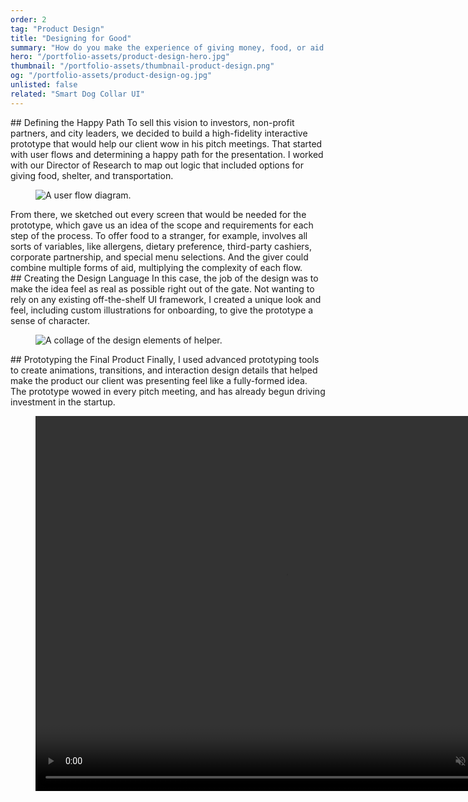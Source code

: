 ```yaml
---
order: 2
tag: "Product Design"
title: "Designing for Good"
summary: "How do you make the experience of giving money, food, or aid to a stranger a more effective experience for everyone involved? A Simple Focus client who had worked with Memphis’ unhoused population for years asked us to help him solve that problem."
hero: "/portfolio-assets/product-design-hero.jpg"
thumbnail: "/portfolio-assets/thumbnail-product-design.png"
og: "/portfolio-assets/product-design-og.jpg"
unlisted: false
related: "Smart Dog Collar UI"
---
```



<ProblemStatement
    label
    headline="When you’re faced with someone asking for help, the encounter can be stressful. You want to provide assistance, but a few dollars cash isn’t always the most effective solution."
    content="The problems facing our our asset-deprived population are complex, and solving them is politically fraught. We narrowed our focus to the precise moment that you, the 'helper,' choose to give aid to someone on the street. Using your phone, you can tap into a network of rideshare apps, food delivery services, and local shelters to provide more worthwhile support in just a few taps."
/>

<div className="max-w-2xl">
## Defining the Happy Path
To sell this vision to investors, non-profit partners, and city leaders, we decided to build a high-fidelity interactive prototype that would help our client wow in his pitch meetings. That started with user flows and determining a happy path for the presentation. I worked with our Director of Research to map out logic that included options for giving food, shelter, and transportation.
</div>

<div className="text-center">
<figure className="my-0! mx-auto max-w-[1000px]">
<Image src="/portfolio-assets/product-design-1.png" alt="A user flow diagram." width={1000} height={400} quality="100" />
</figure>
</div>

<div className="max-w-2xl">
From there, we sketched out every screen that would be needed for the prototype, which gave us an idea of the scope and requirements for each step of the process. To offer food to a stranger, for example, involves all sorts of variables, like allergens, dietary preference, third-party cashiers, corporate partnership, and special menu selections. And the giver could combine multiple forms of aid, multiplying the complexity of each flow.
</div>


<div className="max-w-2xl">
## Creating the Design Language
In this case, the job of the design was to make the idea feel as real as possible right out of the gate. Not wanting to rely on any existing off-the-shelf UI framework, I created a unique look and feel, including custom illustrations for onboarding, to give the prototype a sense of character.
</div>

<div className="text-center">
<figure className="my-0! mx-auto max-w-[1000px]">
<Image src="/portfolio-assets/product-design-3.jpg" alt="A collage of the design elements of helper." width={800} height={600} quality="100" />
</figure>
</div>

<div className="max-w-2xl">
## Prototyping the Final Product
Finally, I used advanced prototyping tools to create animations, transitions, and interaction design details that helped make the product our client was presenting feel like a fully-formed idea. The prototype wowed in every pitch meeting, and has already begun driving investment in the startup.
</div>

<div>
  <figure className="not-prose">
    <video
        width="800"
        height="600"
        preload="metadata"
        playsInline
        autoPlay="autoplay"
        muted
        loop
    >
        <source src="/portfolio-assets/product-design-4.mp4" type="video/mp4" />
        Your browser does not support the video tag.
    </video>
  </figure>
</div>
